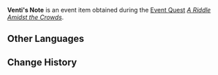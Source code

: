 {{Item Infobox
|id           = 120257
|image        = Item Venti&#39;s Note.png
|type         = Quest Items
|group        = Event Items
|description  = A paper with a simple map and something like an incantation on it. According to Venti, it contains the secrets to revealing the prophecy.
|source1      = [[A Riddle Amidst the Crowds]]
|event        = Windblume's Breath
}}
'''Venti&#39;s Note''' is an event item obtained during the [[Event Quest]] ''[[A Riddle Amidst the Crowds]]''.

==Other Languages==
{{Other Languages|default_hidden = 1
|en      = Venti's Note
|zhs     = 来自温迪的纸条
|zhs_rm  = Láizì Wēndí de Zhǐtiáo
|zht     = 來自溫迪的紙條
|zht_rm  = Láizì Wēndí de Zhǐtiáo
|ja      = ウェンティのメモ
|ja_rm   = Wenti no Memo
|ko      = 벤티의 쪽지
|ko_rm   = Benti-ui Jjokji
|es      = Nota de Venti
|fr      = Note de Venti
|ru      = Записка от Венти
|th      = กระดาษโน้ตที่มาจาก Venti
|th_rm   = 
|vi      = Mảnh Giấy Của Venti
|de      = Zettel von Venti
|id      = Potongan Kertas dari Venti
|pt      = Pedaço de Papel de Venti
|tr      = Venti'nin Notu
|it      = Bigliettino di Venti
}}

==Change History==
{{Change History|3.5}}